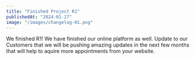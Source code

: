 ```yaml
---
title: "Finished Project R1"
publishedAt: "2024-01-27"
image: "/images/changelog-01.png"
---
```


We finished R1! We have finished our online platform as well. Update to our Customers that we will be pushing amazing updates in the next few months that will help to aquire more appointments from your website.